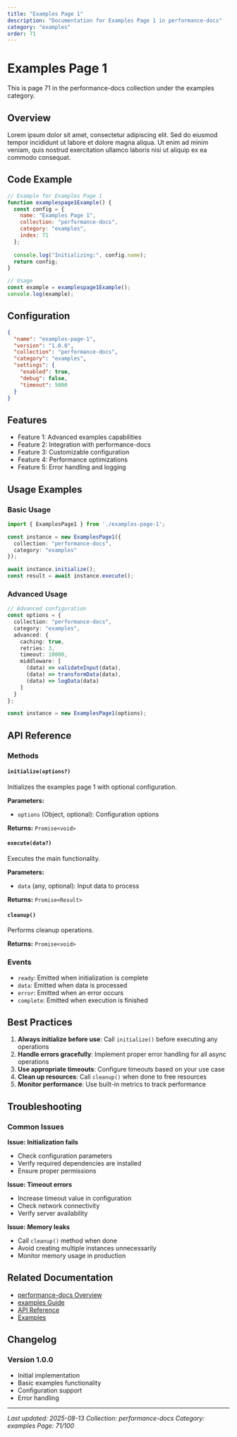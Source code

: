 ```yaml
---
title: "Examples Page 1"
description: "Documentation for Examples Page 1 in performance-docs"
category: "examples"
order: 71
---
```


# Examples Page 1

This is page 71 in the performance-docs collection under the examples category.

## Overview

Lorem ipsum dolor sit amet, consectetur adipiscing elit. Sed do eiusmod tempor incididunt ut labore et dolore magna aliqua. Ut enim ad minim veniam, quis nostrud exercitation ullamco laboris nisi ut aliquip ex ea commodo consequat.

## Code Example

```javascript
// Example for Examples Page 1
function examplespage1Example() {
  const config = {
    name: "Examples Page 1",
    collection: "performance-docs",
    category: "examples",
    index: 71
  };
  
  console.log("Initializing:", config.name);
  return config;
}

// Usage
const example = examplespage1Example();
console.log(example);
```

## Configuration

```json
{
  "name": "examples-page-1",
  "version": "1.0.0",
  "collection": "performance-docs",
  "category": "examples",
  "settings": {
    "enabled": true,
    "debug": false,
    "timeout": 5000
  }
}
```

## Features

- Feature 1: Advanced examples capabilities
- Feature 2: Integration with performance-docs
- Feature 3: Customizable configuration
- Feature 4: Performance optimizations
- Feature 5: Error handling and logging

## Usage Examples

### Basic Usage

```typescript
import { ExamplesPage1 } from './examples-page-1';

const instance = new ExamplesPage1({
  collection: "performance-docs",
  category: "examples"
});

await instance.initialize();
const result = await instance.execute();
```

### Advanced Usage

```typescript
// Advanced configuration
const options = {
  collection: "performance-docs",
  category: "examples",
  advanced: {
    caching: true,
    retries: 3,
    timeout: 10000,
    middleware: [
      (data) => validateInput(data),
      (data) => transformData(data),
      (data) => logData(data)
    ]
  }
};

const instance = new ExamplesPage1(options);
```

## API Reference

### Methods

#### `initialize(options?)`

Initializes the examples page 1 with optional configuration.

**Parameters:**
- `options` (Object, optional): Configuration options

**Returns:** `Promise<void>`

#### `execute(data?)`

Executes the main functionality.

**Parameters:**
- `data` (any, optional): Input data to process

**Returns:** `Promise<Result>`

#### `cleanup()`

Performs cleanup operations.

**Returns:** `Promise<void>`

### Events

- `ready`: Emitted when initialization is complete
- `data`: Emitted when data is processed
- `error`: Emitted when an error occurs
- `complete`: Emitted when execution is finished

## Best Practices

1. **Always initialize before use**: Call `initialize()` before executing any operations
2. **Handle errors gracefully**: Implement proper error handling for all async operations
3. **Use appropriate timeouts**: Configure timeouts based on your use case
4. **Clean up resources**: Call `cleanup()` when done to free resources
5. **Monitor performance**: Use built-in metrics to track performance

## Troubleshooting

### Common Issues

**Issue: Initialization fails**
- Check configuration parameters
- Verify required dependencies are installed
- Ensure proper permissions

**Issue: Timeout errors**
- Increase timeout value in configuration
- Check network connectivity
- Verify server availability

**Issue: Memory leaks**
- Call `cleanup()` method when done
- Avoid creating multiple instances unnecessarily
- Monitor memory usage in production

## Related Documentation

- [performance-docs Overview](../index)
- [examples Guide](../examples/index)
- [API Reference](../api/index)
- [Examples](../examples/index)

## Changelog

### Version 1.0.0
- Initial implementation
- Basic examples functionality
- Configuration support
- Error handling

---

*Last updated: 2025-08-13*
*Collection: performance-docs*
*Category: examples*
*Page: 71/100*
